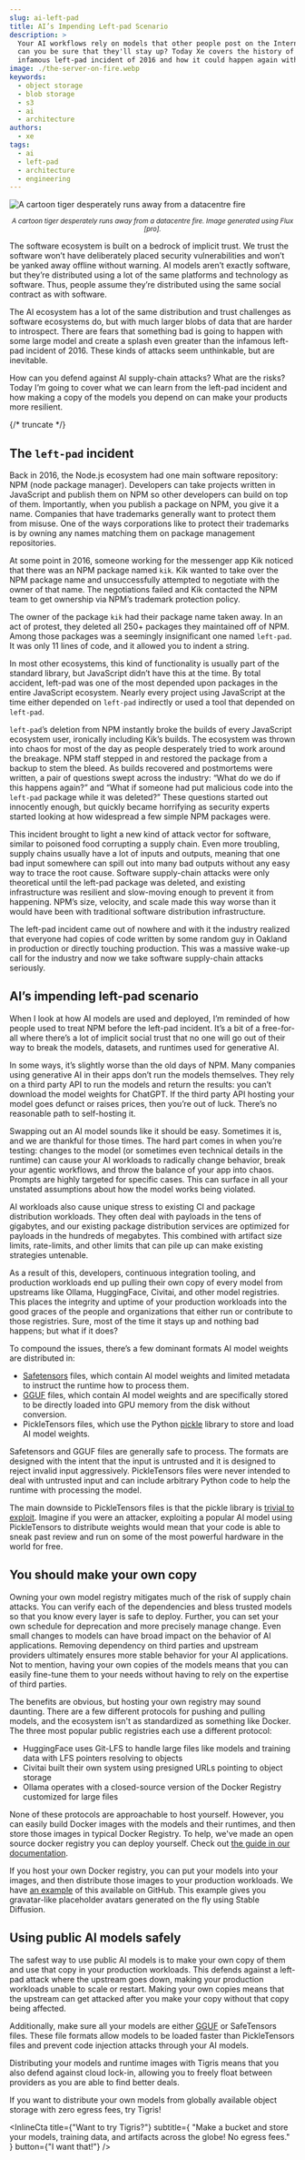 ```yaml
---
slug: ai-left-pad
title: AI’s Impending Left-pad Scenario
description: >
  Your AI workflows rely on models that other people post on the Internet. How
  can you be sure that they'll stay up? Today Xe covers the history of the
  infamous left-pad incident of 2016 and how it could happen again with AI.
image: ./the-server-on-fire.webp
keywords:
  - object storage
  - blob storage
  - s3
  - ai
  - architecture
authors:
  - xe
tags:
  - ai
  - left-pad
  - architecture
  - engineering
---
```



![A cartoon tiger desperately runs away from a datacentre fire](./the-server-on-fire.webp)

<center>
  <small>
    <em>
      A cartoon tiger desperately runs away from a datacentre fire. Image
      generated using Flux [pro].
    </em>
  </small>
</center>

The software ecosystem is built on a bedrock of implicit trust. We trust the
software won’t have deliberately placed security vulnerabilities and won’t be
yanked away offline without warning. AI models aren’t exactly software, but
they’re distributed using a lot of the same platforms and technology as
software. Thus, people assume they’re distributed using the same social contract
as with software.

The AI ecosystem has a lot of the same distribution and trust challenges as
software ecosystems do, but with much larger blobs of data that are harder to
introspect. There are fears that something bad is going to happen with some
large model and create a splash even greater than the infamous left-pad incident
of 2016. These kinds of attacks seem unthinkable, but are inevitable.

How can you defend against AI supply-chain attacks? What are the risks? Today
I’m going to cover what we can learn from the left-pad incident and how making a
copy of the models you depend on can make your products more resilient.

{/* truncate */}

## The `left-pad` incident

Back in 2016, the Node.js ecosystem had one main software repository: NPM (node
package manager). Developers can take projects written in JavaScript and publish
them on NPM so other developers can build on top of them. Importantly, when you
publish a package on NPM, you give it a name. Companies that have trademarks
generally want to protect them from misuse. One of the ways corporations like to
protect their trademarks is by owning any names matching them on package
management repositories.

At some point in 2016, someone working for the messenger app Kik noticed that
there was an NPM package named `kik`. Kik wanted to take over the NPM package
name and unsuccessfully attempted to negotiate with the owner of that name. The
negotiations failed and Kik contacted the NPM team to get ownership via NPM’s
trademark protection policy.

The owner of the package `kik` had their package name taken away. In an act of
protest, they deleted all 250+ packages they maintained off of NPM. Among those
packages was a seemingly insignificant one named `left-pad`. It was only 11
lines of code, and it allowed you to indent a string.

In most other ecosystems, this kind of functionality is usually part of the
standard library, but JavaScript didn’t have this at the time. By total
accident, left-pad was one of the most depended upon packages in the entire
JavaScript ecosystem. Nearly every project using JavaScript at the time either
depended on `left-pad` indirectly or used a tool that depended on `left-pad`.

`left-pad`’s deletion from NPM instantly broke the builds of every JavaScript
ecosystem user, ironically including Kik’s builds. The ecosystem was thrown into
chaos for most of the day as people desperately tried to work around the
breakage. NPM staff stepped in and restored the package from a backup to stem
the bleed. As builds recovered and postmortems were written, a pair of questions
swept across the industry: “What do we do if this happens again?” and “What if
someone had put malicious code into the `left-pad` package while it was
deleted?” These questions started out innocently enough, but quickly became
horrifying as security experts started looking at how widespread a few simple
NPM packages were.

This incident brought to light a new kind of attack vector for software, similar
to poisoned food corrupting a supply chain. Even more troubling, supply chains
usually have a lot of inputs and outputs, meaning that one bad input somewhere
can spill out into many bad outputs without any easy way to trace the root
cause. Software supply-chain attacks were only theoretical until the left-pad
package was deleted, and existing infrastructure was resilient and slow-moving
enough to prevent it from happening. NPM’s size, velocity, and scale made this
way worse than it would have been with traditional software distribution
infrastructure.

The left-pad incident came out of nowhere and with it the industry realized that
everyone had copies of code written by some random guy in Oakland in production
or directly touching production. This was a massive wake-up call for the
industry and now we take software supply-chain attacks seriously.

## AI’s impending left-pad scenario

When I look at how AI models are used and deployed, I’m reminded of how people
used to treat NPM before the left-pad incident. It’s a bit of a free-for-all
where there’s a lot of implicit social trust that no one will go out of their
way to break the models, datasets, and runtimes used for generative AI.

In some ways, it’s slightly worse than the old days of NPM. Many companies using
generative AI in their apps don’t run the models themselves. They rely on a
third party API to run the models and return the results: you can’t download the
model weights for ChatGPT. If the third party API hosting your model goes
defunct or raises prices, then you’re out of luck. There’s no reasonable path to
self-hosting it.

Swapping out an AI model sounds like it should be easy. Sometimes it is, and we
are thankful for those times. The hard part comes in when you’re testing:
changes to the model (or sometimes even technical details in the runtime) can
cause your AI workloads to radically change behavior, break your agentic
workflows, and throw the balance of your app into chaos. Prompts are highly
targeted for specific cases. This can surface in all your unstated assumptions
about how the model works being violated.

AI workloads also cause unique stress to existing CI and package distribution
workloads. They often deal with payloads in the tens of gigabytes, and our
existing package distribution services are optimized for payloads in the
hundreds of megabytes. This combined with artifact size limits, rate-limits, and
other limits that can pile up can make existing strategies untenable.

As a result of this, developers, continuous integration tooling, and production
workloads end up pulling their own copy of every model from upstreams like
Ollama, HuggingFace, Civitai, and other model registries. This places the
integrity and uptime of your production workloads into the good graces of the
people and organizations that either run or contribute to those registries.
Sure, most of the time it stays up and nothing bad happens; but what if it does?

To compound the issues, there’s a few dominant formats AI model weights are
distributed in:

- [Safetensors](https://huggingface.co/docs/safetensors/index) files, which
  contain AI model weights and limited metadata to instruct the runtime how to
  process them.
- [GGUF](https://huggingface.co/docs/hub/gguf) files, which contain AI model
  weights and are specifically stored to be directly loaded into GPU memory from
  the disk without conversion.
- PickleTensors files, which use the Python
  [pickle](https://docs.python.org/3/library/pickle.html) library to store and
  load AI model weights.

Safetensors and GGUF files are generally safe to process. The formats are
designed with the intent that the input is untrusted and it is designed to
reject invalid input aggressively. PickleTensors files were never intended to
deal with untrusted input and can include arbitrary Python code to help the
runtime with processing the model.

The main downside to PickleTensors files is that the pickle library is
[trivial to exploit](https://davidhamann.de/2020/04/05/exploiting-python-pickle/).
Imagine if you were an attacker, exploiting a popular AI model using
PickleTensors to distribute weights would mean that your code is able to sneak
past review and run on some of the most powerful hardware in the world for free.

## You should make your own copy

Owning your own model registry mitigates much of the risk of supply chain
attacks. You can verify each of the dependencies and bless trusted models so
that you know every layer is safe to deploy. Further, you can set your own
schedule for deprecation and more precisely manage change. Even small changes to
models can have broad impact on the behavior of AI applications. Removing
dependency on third parties and upstream providers ultimately ensures more
stable behavior for your AI applications. Not to mention, having your own copies
of the models means that you can easily fine-tune them to your needs without
having to rely on the expertise of third parties.

The benefits are obvious, but hosting your own registry may sound daunting.
There are a few different protocols for pushing and pulling models, and the
ecosystem isn't as standardized as something like Docker. The three most popular
public registries each use a different protocol:

- HuggingFace uses Git-LFS to handle large files like models and training data
  with LFS pointers resolving to objects
- Civitai built their own system using presigned URLs pointing to object storage
- Ollama operates with a closed-source version of the Docker Registry customized
  for large files

None of these protocols are approachable to host yourself. However, you can
easily build Docker images with the models and their runtimes, and then store
those images in typical Docker Registry. To help, we've made an open source
docker registry you can deploy yourself. Check out
[the guide in our documentation](https://www.tigrisdata.com/docs/apps/docker-registry/).

If you host your own Docker registry, you can put your models into your images,
and then distribute those images to your production workloads. We have
[an example](https://github.com/tigrisdata-community/ai-model-storage-in-docker-image-example)
of this available on GitHub. This example gives you gravatar-like placeholder
avatars generated on the fly using Stable Diffusion.

## Using public AI models safely

The safest way to use public AI models is to make your own copy of them and use
that copy in your production workloads. This defends against a left-pad attack
where the upstream goes down, making your production workloads unable to scale
or restart. Making your own copies means that the upstream can get attacked
after you make your copy without that copy being affected.

Additionally, make sure all your models are either
[GGUF](https://huggingface.co/docs/hub/gguf) or SafeTensors files. These file
formats allow models to be loaded faster than PickleTensors files and prevent
code injection attacks through your AI models.

Distributing your models and runtime images with Tigris means that you also
defend against cloud lock-in, allowing you to freely float between providers as
you are able to find better deals.

If you want to distribute your own models from globally available object storage
with zero egress fees, try Tigris!

<InlineCta
  title={"Want to try Tigris?"}
  subtitle={
    "Make a bucket and store your models, training data, and artifacts across the globe! No egress fees."
  }
  button={"I want that!"}
/>
